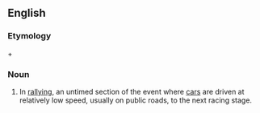 ==English==

===Etymology===
{{derv|en|transport|pos=noun}} + {{derv|en|stage|pos=noun}}

===Noun===
{{infl|en|noun|head=[[transport]] [[stage]]}}

# {{auto racing}} In [[rallying]], an untimed section of the event where [[cars]] are driven at relatively low speed, usually on public roads, to the next racing stage.